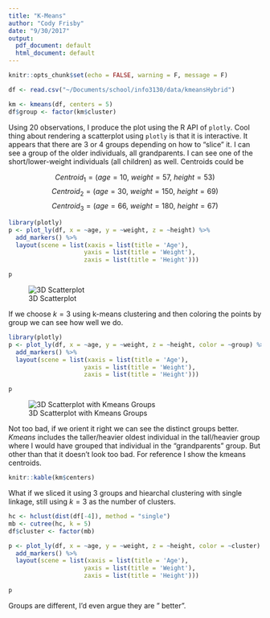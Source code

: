 ```yaml
---
title: "K-Means"
author: "Cody Frisby"
date: "9/30/2017"
output:
  pdf_document: default
  html_document: default
---
```


```r
knitr::opts_chunk$set(echo = FALSE, warning = F, message = F)
```


```r
df <- read.csv("~/Documents/school/info3130/data/kmeansHybrid")
```


```r
km <- kmeans(df, centers = 5)
df$group <- factor(km$cluster)
```

Using 20 observations, I produce the plot using the R API of `plotly`.  Cool thing about rendering a scatterplot using `plotly` is that it is interactive.  It appears that there are 3 or 4 groups depending on how to "slice" it.  I can see a group of the older individuals, all grandparents.  I can see one of the short/lower-weight individuals (all children) as well.  Centroids could be 

$$Centroid_1 = (age = 10,~ weight = 57,~ height = 53)$$
$$Centroid_2 = (age = 30,~ weight = 150,~ height = 69)$$
$$Centroid_3 = (age = 66,~ weight = 180,~ height = 67)$$


```r
library(plotly)
p <- plot_ly(df, x = ~age, y = ~weight, z = ~height) %>%
  add_markers() %>%
  layout(scene = list(xaxis = list(title = 'Age'),
                     yaxis = list(title = 'Weight'),
                     zaxis = list(title = 'Height')))

p
```

![3D Scatterplot](~/Documents/school/info3130/img/3dscatter1.png)

If we choose $k = 3$ using k-means clustering and then coloring the points by group we can see how well we do.  

```r
library(plotly)
p <- plot_ly(df, x = ~age, y = ~weight, z = ~height, color = ~group) %>%
  add_markers() %>%
  layout(scene = list(xaxis = list(title = 'Age'),
                     yaxis = list(title = 'Weight'),
                     zaxis = list(title = 'Height')))

p

```

![3D Scatterplot with Kmeans Groups](~/Documents/school/info3130/img/3dscatter2.png)

Not too bad, if we orient it right we can see the distinct groups better.  *Kmeans* includes the taller/heavier oldest individual in the tall/heavier group where I would have grouped that individual in the "grandparents" group.  But other than that it doesn't look too bad.  For reference I show the kmeans centroids.  

```r
knitr::kable(km$centers)
```


What if we sliced it using 3 groups and hiearchal clustering with single linkage, still using $k = 3$ as the number of clusters. 

```r
hc <- hclust(dist(df[-4]), method = "single")
mb <- cutree(hc, k = 5)
df$cluster <- factor(mb)
```


```r
p <- plot_ly(df, x = ~age, y = ~weight, z = ~height, color = ~cluster) %>%
  add_markers() %>%
  layout(scene = list(xaxis = list(title = 'Age'),
                     yaxis = list(title = 'Weight'),
                     zaxis = list(title = 'Height')))

p
```


Groups are different, I'd even argue they are "
better".  